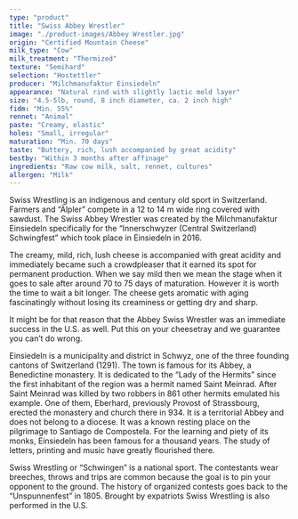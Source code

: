 ```yaml
---
type: "product"
title: "Swiss Abbey Wrestler"
image: "./product-images/Abbey Wrestler.jpg"
origin: "Certified Mountain Cheese"
milk_type: "Cow"
milk_treatment: "Thermized"
texture: "Semihard"
selection: "Hostettler"
producer: "Milchmanufaktur Einsiedeln"
appearance: "Natural rind with slightly lactic mold layer"
size: "4.5-5lb, round, 8 inch diameter, ca. 2 inch high"
fidm: "Min. 55%"
rennet: "Animal"
paste: "Creamy, elastic"
holes: "Small, irregular"
maturation: "Min. 70 days"
taste: "Buttery, rich, lush accompanied by great acidity"
bestby: "Within 3 months after affinage"
ingredients: "Raw cow milk, salt, rennet, cultures"
allergen: "Milk"
---
```


Swiss Wrestling is an indigenous and century old sport in Switzerland. Farmers and “Älpler” compete in a 12 to 14 m wide ring covered with sawdust. The Swiss Abbey Wrestler was created by the Milchmanufaktur Einsiedeln specifically for the “Innerschwyzer (Central Switzerland) Schwingfest” which took place in Einsiedeln in 2016. 

The creamy, mild, rich, lush cheese is accompanied with great acidity and immediately became such a crowdpleaser that it earned its spot for permanent production. When we say mild then we mean the stage when it goes to sale after around 70 to 75 days of maturation. However it is worth the time to wait a bit longer. The cheese gets aromatic with aging fascinatingly without losing its creaminess or getting dry and sharp. 

It might be for that reason that the Abbey Swiss Wrestler was an immediate success in the U.S. as well. Put this on your cheesetray and we guarantee you can’t do wrong.

Einsiedeln is a municipality and district in Schwyz, one of the three founding cantons of Switzerland (1291). The town is famous for its Abbey, a Benedictine monastery. It is dedicated to the “Lady of the Hermits” since the first inhabitant of the region was a hermit named Saint Meinrad. After Saint Meinrad was killed by two robbers in 861 other hermits emulated his example. One of them, Eberhard, previously Provost of Strassbourg, erected the monastery and church there in 934. It is a territorial Abbey and does not belong to a diocese. It was a known resting place on the pilgrimage to Santiago de Compostela. For the learning and piety of its monks, Einsiedeln has been famous for a thousand years. The study of letters, printing and music have greatly flourished there.

Swiss Wrestling or “Schwingen” is a national sport. The contestants wear breeches, throws and trips are common because the goal is to pin your opponent to the ground. The history of organized contests goes back to the “Unspunnenfest” in 1805. Brought by expatriots Swiss Wrestling is also performed in the U.S.